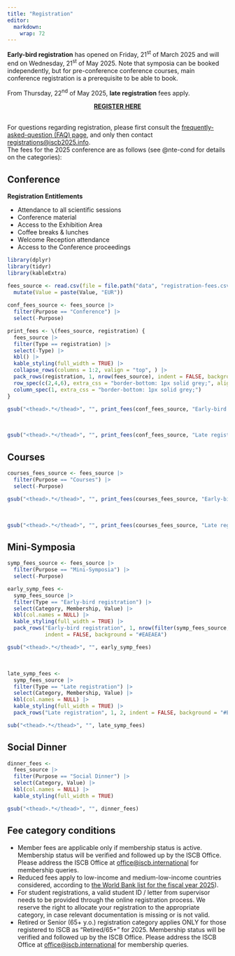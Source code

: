 ```yaml
---
title: "Registration"
editor: 
  markdown: 
    wrap: 72
---
```


**Early-bird registration** has opened on Friday, 21<sup>st</sup> of March 2025 and will end on Wednesday, 21<sup>st</sup> of May 2025. Note that symposia can be booked independently, but for pre-conference conference courses, main conference registration is a prerequisite to be able to book.    

From Thursday, 22<sup>nd</sup> of May 2025, **late registration** fees apply.

<center>[**REGISTER HERE**](https://pcoconvin.eventsair.com/iscb25/regform/Site/Register)</center>
<br>
For questions regarding registration, please first consult the [frequently-asked-question (FAQ) page](faq.qmd), and only then contact [registrations@iscb2025.info](mailto:registrations@iscb2025.info).
<br>
The fees for the 2025 conference are as follows (see @nte-cond for details on the categories):

## Conference 

**Registration Entitlements**

* Attendance to all scientific sessions
* Conference material
* Access to the Exhibition Area
* Coffee breaks & lunches
* Welcome Reception attendance
* Access to the Conference proceedings

```r
library(dplyr)
library(tidyr)
library(kableExtra)

fees_source <- read.csv(file = file.path("data", "registration-fees.csv")) |> 
  mutate(Value = paste(Value, "EUR"))
  
conf_fees_source <- fees_source |> 
  filter(Purpose == "Conference") |> 
  select(-Purpose)

print_fees <- \(fees_source, registration) {
  fees_source |>
  filter(Type == registration) |>
  select(-Type) |> 
  kbl() |>
  kable_styling(full_width = TRUE) |> 
  collapse_rows(columns = 1:2, valign = "top", ) |> 
  pack_rows(registration, 1, nrow(fees_source), indent = FALSE, background = c("#EAEAEA")) |> 
  row_spec(c(2,4,6), extra_css = "border-bottom: 1px solid grey;", align = "left") |> 
  column_spec(1, extra_css = "border-bottom: 1px solid grey;")
}
```

```r
gsub("<thead>.*</thead>", "", print_fees(conf_fees_source, "Early-bird registration"))
```
<br>
```r
gsub("<thead>.*</thead>", "", print_fees(conf_fees_source, "Late registration"))
```


## Courses

```r
courses_fees_source <- fees_source |> 
  filter(Purpose == "Courses") |> 
  select(-Purpose)
```

```r
gsub("<thead>.*</thead>", "", print_fees(courses_fees_source, "Early-bird registration"))
```
<br>
```r
gsub("<thead>.*</thead>", "", print_fees(courses_fees_source, "Late registration"))
```

## Mini-Symposia

```r
symp_fees_source <- fees_source |> 
  filter(Purpose == "Mini-Symposia") |> 
  select(-Purpose)

```

```r

early_symp_fees <-
  symp_fees_source |> 
  filter(Type == "Early-bird registration") |> 
  select(Category, Membership, Value) |> 
  kbl(col.names = NULL) |>
  kable_styling(full_width = TRUE) |> 
  pack_rows("Early-bird registration", 1, nrow(filter(symp_fees_source, Type == "Early-bird registration")), 
            indent = FALSE, background = "#EAEAEA")

gsub("<thead>.*</thead>", "", early_symp_fees)

```
<br>
```r
late_symp_fees <-
  symp_fees_source |> 
  filter(Type == "Late registration") |> 
  select(Category, Membership, Value) |> 
  kbl(col.names = NULL) |>
  kable_styling(full_width = TRUE) |> 
  pack_rows("Late registration", 1, 2, indent = FALSE, background = "#EAEAEA") 

sub("<thead>.*</thead>", "", late_symp_fees)
```


## Social Dinner

```r

dinner_fees <-
  fees_source |> 
  filter(Purpose == "Social Dinner") |> 
  select(Category, Value) |> 
  kbl(col.names = NULL) |>  
  kable_styling(full_width = TRUE)  

gsub("<thead>.*</thead>", "", dinner_fees)
```



::: {#nte-cond .callout-note}
## Fee category conditions
* Member fees are applicable only if membership status is active. Membership status will be verified and followed up by the ISCB Office. Please address the ISCB Office at [office@iscb.international](mailto:office@iscb.international) for membership queries.
* Reduced fees apply to low-income and medium-low-income countries considered, according to [the World Bank list for the fiscal year 2025](https://datahelpdesk.worldbank.org/knowledgebase/articles/906519-world-bank-country-and-lending-groups)).
* For student registrations, a valid student ID / letter from supervisor needs to be provided through the online registration process. We reserve the right to allocate your registration to the appropriate category, in case relevant documentation is missing or is not valid.
* Retired or Senior (65+ y.o.) registration category applies ONLY for those registered to ISCB as “Retired/65+” for 2025. Membership status will be verified and followed up by the ISCB Office. Please address the ISCB Office at [office@iscb.international](mailto:office@iscb.international) for membership queries.
:::